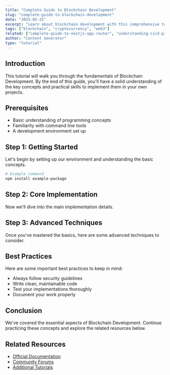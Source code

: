 ```yaml
---
title: "Complete Guide to Blockchain Development"
slug: "complete-guide-to-blockchain-development"
date: "2025-05-25"
excerpt: "Learn about blockchain development with this comprehensive tutorial. Discover best practices, implementation strategies, and real-world examples."
tags: ["blockchain", "cryptocurrency", "web3"]
related: ["complete-guide-to-nextjs-app-router", "understanding-cicd-pipelines"]
author: "Content Generator"
type: "tutorial"
---
```


## Introduction

This tutorial will walk you through the fundamentals of Blockchain Development. By the end of this guide, you'll have a solid understanding of the key concepts and practical skills to implement them in your own projects.

## Prerequisites

- Basic understanding of programming concepts
- Familiarity with command line tools
- A development environment set up

## Step 1: Getting Started

Let's begin by setting up our environment and understanding the basic concepts.

```bash
# Example command
npm install example-package
```

## Step 2: Core Implementation

Now we'll dive into the main implementation details.

## Step 3: Advanced Techniques

Once you've mastered the basics, here are some advanced techniques to consider.

## Best Practices

Here are some important best practices to keep in mind:

- Always follow security guidelines
- Write clean, maintainable code
- Test your implementations thoroughly
- Document your work properly

## Conclusion

We've covered the essential aspects of Blockchain Development. Continue practicing these concepts and explore the related resources below.

## Related Resources

- [Official Documentation](#)
- [Community Forums](#)
- [Additional Tutorials](#)
